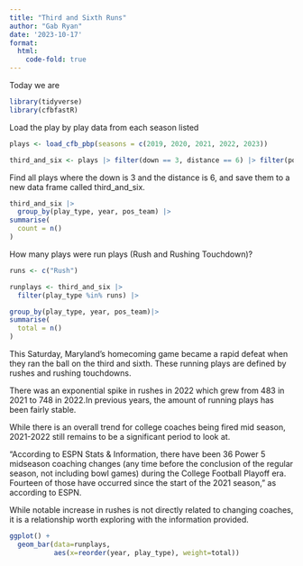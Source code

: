 ```yaml
---
title: "Third and Sixth Runs"
author: "Gab Ryan"
date: '2023-10-17'
format: 
  html:
    code-fold: true
---
```

Today we are 

```r
library(tidyverse)
library(cfbfastR)
```

Load the play by play data from each season listed 
```r
plays <- load_cfb_pbp(seasons = c(2019, 2020, 2021, 2022, 2023))
```

```r
third_and_six <- plays |> filter(down == 3, distance == 6) |> filter(pos_team == "Maryland")
```

Find all plays where the down is 3 and the distance is 6, and save them to a new data frame called third_and_six.

```r
third_and_six |>
  group_by(play_type, year, pos_team) |>
summarise(
  count = n()
)
```

How many plays were run plays (Rush and Rushing Touchdown)?

```r
runs <- c("Rush")

runplays <- third_and_six |>
  filter(play_type %in% runs) |>
```


```r
group_by(play_type, year, pos_team)|>
summarise(
  total = n()
)
```

This Saturday, Maryland's homecoming game became a rapid defeat when they ran the ball on the third and sixth. These running plays are defined by rushes and rushing touchdowns.

There was an exponential spike in rushes in 2022 which grew from 483 in 2021 to 748 in 2022.In previous years, the amount of running plays has been fairly stable. 

While there is an overall trend for college coaches being fired mid season, 2021-2022 still remains to be a significant period to look at. 

"According to ESPN Stats & Information, there have been 36 Power 5 midseason coaching changes (any time before the conclusion of the regular season, not including bowl games) during the College Football Playoff era. Fourteen of those have occurred since the start of the 2021 season," as according to ESPN. 

While notable increase in rushes is not directly related to changing coaches, it is a relationship worth exploring with the information provided. 

```r
ggplot() + 
  geom_bar(data=runplays, 
           aes(x=reorder(year, play_type), weight=total))
```

